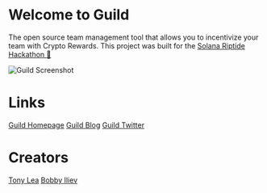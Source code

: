 
# Welcome to Guild

The open source team management tool that allows you to incentivize your team with Crypto Rewards. This project was built for the [Solana Riptide Hackathon 🚀](https://solana.com/riptide)

![Guild Screenshot](https://cdn.devdojo.com/images/february2022/browser-mockup.png)

# Links

[Guild Homepage](https://guild.so)
[Guild Blog](https://blog.guild.so)
[Guild Twitter](https://twitter.com/guild_dot_so)

# Creators
[Tony Lea](https://twitter.com/tnylea)
[Bobby Iliev](https://twitter.com/bobbyiliev_)
